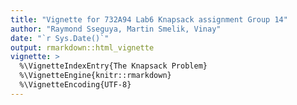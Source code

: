 ```yaml
---
title: "Vignette for 732A94 Lab6 Knapsack assignment Group 14"
author: "Raymond Sseguya, Martin Smelik, Vinay"
date: "`r Sys.Date()`"
output: rmarkdown::html_vignette
vignette: >
  %\VignetteIndexEntry{The Knapsack Problem}
  %\VignetteEngine{knitr::rmarkdown}
  %\VignetteEncoding{UTF-8}
---
```


